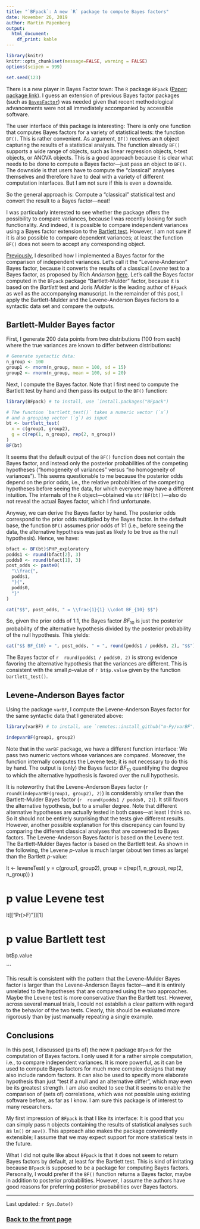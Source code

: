 ```yaml
---
title: "`BFpack`: A new `R` package to compute Bayes factors"
date: November 26, 2019
author: Martin Papenberg
output:
  html_document:
    df_print: kable
---
```


```r

library(knitr)
knitr::opts_chunk$set(message=FALSE, warning = FALSE)
options(scipen = 999)

set.seed(123)

```

There is a new player in Bayes Factor town: The `R` package `BFpack`
([Paper](https://arxiv.org/abs/1911.07728); [package 
link](https://cran.r-project.org/web/packages/BFpack/index.html)). I 
guess an extension of previous Bayes factor packages (such as 
[`BayesFactor`](https://richarddmorey.github.io/BayesFactor/)) was 
needed given that recent methodological advancements
were not all immediately accompanied by accessible software. 

The user interface of this package is interesting: There is only 
one function that computes Bayes factors for a variety of statistical 
tests: the function `BF()`. This is rather convenient. As argument, 
`BF()` receives an `R` object capturing the results of a statistical 
analysis. The function already `BF()` supports a wide range of objects, 
such as linear regression objects, t-test objects, or ANOVA objects. 
This is a good approach because it is clear what needs to be done 
to compute a Bayes factor---just pass an object to `BF()`. The downside 
is that users have to compute the "classical" analyses themselves and 
therefore have to deal with a variety of different computation 
interfaces. But I am not sure if this is even a downside.

So the general approach is: Compute a "classical" statistical test and 
convert the result to a Bayes factor---neat!

I was particularly interested to see whether the package offers the 
possibility to compare variances, because I was recently looking for 
such functionality. And indeed, it is possible to compare independent 
variances using a Bayes factor extension to the [Bartlett 
test](https://en.wikipedia.org/wiki/Bartlett's_test). However, I am not 
sure if it is also possible to compare dependent variances; at least the 
function `BF()` does not seem to accept any corresponding object. 

[Previously](12_BF_Dependent_SD.html), I described how I implemented a 
Bayes factor for the comparison of independent variances. Let's call it 
the "Levene-Anderson" Bayes factor, because it converts the results of a 
classical *Levene* test to a Bayes factor, as proposed by Rich *Anderson* 
[here](http://forum.cogsci.nl/discussion/2115/f-test-of-equality-of-variances). 
Let's call the Bayes factor computed in the `BFpack` package 
"Bartlett-Mulder" factor, because it is based on the *Bartlett* test and 
Joris *Mulder* is the leading author of `BFpack` as well as the 
accompanying manuscript. In the remainder of this post, I apply the 
Bartlett-Mulder and the Levene-Anderson Bayes factors to a syntactic 
data set and compare the outputs.



## Bartlett-Mulder Bayes factor

First, I generate 200 data points from two distributions (100 from 
each) where the true variances are known to differ between 
distributions:

```r
# Generate syntactic data:
n_group <- 100
group1 <- rnorm(n_group, mean = 100, sd = 15)
group2 <- rnorm(n_group, mean = 100, sd = 20)
```

Next, I compute the Bayes factor. Note that I first need to compute the
Bartlett test by hand and then pass its output to the `BF()` function:

```r
library(BFpack) # to install, use `install.packages("BFpack")

# The function `bartlett_test()` takes a numeric vector (`x`)
# and a grouping vector (`g`) as input
bt <- bartlett_test(
  x = c(group1, group2),
  g = c(rep(1, n_group), rep(2, n_group))
)
BF(bt)
```

It seems that the default output of the `BF()` function does not contain 
the Bayes factor, and instead only the posterior probabilities of the 
competing hypotheses ("homogeneity of variances" versus "no homogeneity 
of variances"). This seems questionable to me because the posterior odds 
depend on the prior odds, i.e., the relative probabilities of the 
competing hypotheses before seeing the data, for which everyone may have 
a different intuition. The internals of the `R` object---obtained via 
`str(BF(bt))`---also do not reveal the actual Bayes factor, which I find 
unfortunate. 

Anyway, we can derive the Bayes factor by hand. The posterior odds 
correspond to the prior odds multiplied by the Bayes factor. In the 
default base, the function `BF()` assumes prior odds of 1:1 (i.e., 
before seeing the data, the alternative hypothesis was just as likely to 
be true as the null hypothesis). Hence, we have:

```r

bfact <- BF(bt)$PHP_exploratory
podds1 <- round(bfact[2], 3)
podds0 <- round(bfact[1], 3)
post_odds <- paste0(
  "\\frac{", 
  podds1, 
  "}{", 
  podds0,
  "}"
)

cat("$$", post_odds, " = \\frac{1}{1} \\cdot BF_{10} $$")
```

So, given the prior odds of 1:1, the Bayes factor $BF_{10}$ is just the 
posterior probability of the alternative hypothesis divided by the 
posterior probability of the null hypothesis. This yields:

```r
cat("$$ BF_{10} = ", post_odds, " = ", round(podds1 / podds0, 2), "$$")
```

The Bayes factor of `r  round(podds1 / podds0, 2)` is strong evidence 
favoring the alternative hypothesis that the variances are different. 
This is consistent with the small *p*-value of `r bt$p.value` given by 
the function `bartlett_test()`.

## Levene-Anderson Bayes factor

Using the package `varBF`, I compute the Levene-Anderson Bayes factor 
for the same syntactic data that I generated above: 

```r
library(varBF) # to install, use `remotes::install_github("m-Py/varBF")`

indepvarBF(group1, group2)

```

Note that in the `varBF` package, we have a different function 
interface: We pass two numeric vectors whose variances are compared. 
Moreover, the function internally computes the Levene test; it is not 
necessary to do this by hand. The output is (only) the Bayes factor 
$BF_{10}$ quantifying the degree to which the alternative hypothesis is 
favored over the null hypothesis. 

It is noteworthy that the Levene-Anderson Bayes factor (`r 
round(indepvarBF(group1, group2), 2)`) is considerably smaller than the 
Bartlett-Mulder Bayes factor (`r  round(podds1 / podds0, 2)`). It still 
favors the alternative hypothesis, but to a smaller degree. Note that 
different alternative hypotheses are actually tested in both cases---at 
least I think so. So it should not be entirely surprising that the tests 
give different results. However, another possible explanation for this 
discrepancy can found by comparing the different classical analyses that 
are converted to Bayes factors. The Levene-Anderson Bayes factor is 
based on the Levene test. The Bartlett-Mulder Bayes factor is based on 
the Bartlett test. As shown in the following, the Levene *p*-value is 
much larger (about ten times as large) than the Bartlett *p*-value: 

[^1]: 

```r

library(car) # # to install, use `install.packages("car")

lt <- leveneTest(
  y = c(group1, group2),
  group = c(rep(1, n_group), rep(2, n_group))
)

# p value Levene test
lt[["Pr(>F)"]][1]

# p value Bartlett test
bt$p.value

```

This result is consistent with the pattern that the Levene-Mulder Bayes 
factor is larger than the Levene-Anderson Bayes factor---and it is 
entirely unrelated to the hypotheses that are compared using the two 
approaches. Maybe the Levene test is more conservative than the Bartlett 
test. However, across several manual trials, I could not establish a 
clear pattern with regard to the behavior of the two tests. Clearly, 
this should be evaluated more rigorously than by just manually repeating 
a single example.

## Conclusions

In this post, I discussed (parts of) the new `R` package `BFpack` for 
the computation of Bayes factors. I only used it for a rather simple 
computation, i.e., to compare independent variances. It is more 
powerful, as it can be used to compute Bayes factors for much more 
complex designs that may also include random factors. It can also be 
used to specify more elaborate hypothesis than just "test if a null and 
an alternative differ", which may even be its greatest strength. I am 
also excited to see that it seems to enable the comparison of (sets of) 
correlations, which was not possible using existing software before, as 
far as I know. I am sure this package is of interest to many 
researchers.

My first impression of `BFpack` is that I like its interface: It is good 
that you can simply pass `R` objects containing the results of 
statistical analyses such as `lm()` or `aov()`. This approach also 
makes the package conveniently extensible; I assume that we may expect 
support for more statistical tests in the future. 

What I did not quite like about `BFpack` is that it does not seem to 
return Bayes factors by default, at least for the Bartlett test. This is 
kind of irritating because `BFpack` is supposed to be a package for 
computing Bayes factors. Personally, I would prefer if the `BF()` 
function returns a Bayes factor, maybe in addition to posterior 
probabilities. However, I assume the authors have good reasons for 
preferring posterior probabilities over Bayes factors.

---

Last updated: `r Sys.Date()`

### <a href="index.html">Back to the front page</a>

&nbsp;
